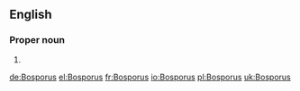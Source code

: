 ==English==

===Proper noun===
{{en-proper noun|sg=the Bosporus}}

# {{alternative spelling of|Bosphorus}}

[[de:Bosporus]]
[[el:Bosporus]]
[[fr:Bosporus]]
[[io:Bosporus]]
[[pl:Bosporus]]
[[uk:Bosporus]]